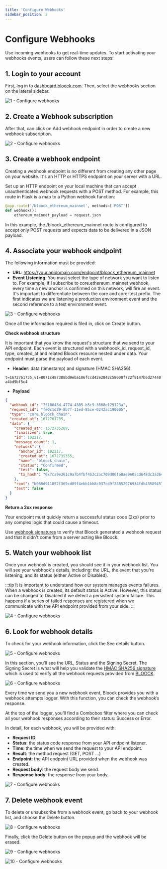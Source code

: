 ```yaml
---
title: 'Configure Webhooks'
sidebar_position: 2
---
```


# Configure Webhooks

Use incoming webhooks to get real-time updates. To start activating your webhooks events, users can follow these next steps:

## 1. Login to your account

First, log in to [dashboard.bloock.com](https://dashboard.bloock.com). Then, select the webhooks section on the lateral sidebar.

![1 - Configure webhooks](/static/docs/guides/webhooks/configure/1-configure.png)

## 2. Create a Webhook subscription

After that, can click on Add webhook endpoint in order to create a new webhook subscription.

![2 - Configure webhooks](/static/docs/guides/webhooks/configure/2-configure.png)

## 3. Create a webhook endpoint

Creating a webhook endpoint is no different from creating any other page on your website. It's an HTTP or HTTPS endpoint on your server with a URL.

Set up an HTTP endpoint on your local machine that can accept unauthenticated webhook requests with a POST method. For example, this route in Flask is a map to a Python webhook function:

```python
@app.route('/bloock_ethereum_mainnet', methods=['POST'])
def webhook():
    ethereum_mainnet_payload = request.json
```

In this example, the /bloock_ethereum_mainnet route is configured to accept only POST requests and expects data to be delivered in a JSON payload.

## 4. Associate your webhook endpoint

The following information must be provided:

- **URL**: https://your.apidomain.com/endpoint/bloock_ethereum_mainnet
- **Event Listening**: You must select the type of network you want to listen to. For example, if I subscribe to core.ethereum_mainnet webhook, every time a new anchor is confirmed on this network, will fire an event. It's important to differentiate between the core and core-test prefix. The first indicates we are listening a production environment event and the second reference to a test environment event.

![3 - Configure webhooks](/static/docs/guides/webhooks/configure/3-configure.png)

Once all the information required is filed in, click on Create button.

**Check webhook structure**

It is important that you know the request's structure that we send to your API endpoint. Each event is structured with a webhoook_id, request_id, type, created_at and related Bloock resource nested under data. Your endpoint must parse the payload of each event.

- **Header**: data (timestamp) and signature (HMAC SHA256).

`t=1672761735,v1=8071c487388bd9eba106fccd42e2842c58000f722f9147b6d27440a4bd9bf5c4`

- **Payload**

```json
{
  "webhook_id": "7518043d-4774-4305-b5c9-3868e129123a",
  "request_id": "fe0c1d29-8b7f-11ed-85ce-0242ac190005",
  "type": "core.bloock_chain",
  "created_at": 1672761735,
  "data": {
    "created_at": 1672735289,
    "finalized": true,
    "id": 102217,
    "message_count": 1,
    "network": {
      "anchor_id": 102217,
      "created_at": 1672735355,
      "name": "bloock_chain",
      "status": "Confirmed",
      "test": false,
      "tx_hash": "0x7ca9e361c9a7b4fbf4b3c2ac709d06fa8ae9e0acd648dc3a364bf9d29a39e18a"
    },
    "root": "b068d911852f369cd09f4ebb1bb8c037cd9f28852976934fdb4358945759ad7c",
    "test": false
  }
}
```

**Return a 2xx response**

Your endpoint must quickly return a successful status code (2xx) prior to any complex logic that could cause a timeout.

Use [webhook signatures](/guides/webhooks/verify) to verify that Bloock generated a webhook request and that it didn't come from a server acting like Bloock.

## 5. Watch your webhook list

Once your webhook is created, you should see it in your webhook list. You will see your webhook's details, including: the URL, the event that you're listening, and its status (either Active or Disabled).

:::tip
It is important to understand how our system manages events failures. When a webhook is created, its default status is Active. However, this status can be changed to Disabled if we detect a persistent system failure. This happens if a series of failed responses are registered when we communicate with the API endpoint provided from your side.
:::

![4 - Configure webhooks](/static/docs/guides/webhooks/configure/4-configure.png)

## 6. Look for webhook details

To check for your webhook information, click the See details button.

![5 - Configure webhooks](/static/docs/guides/webhooks/configure/5-configure.png)

In this section, you'll see the URL, Status and the Signing Secret. The Signing Secret is what will help you validate the [HMAC SHA256 signature](/guides/webhooks/verify) which is used to verify all the webhook requests provided from [BLOOCK](https://dashboard.bloock.com).

![6 - Configure webhooks](/static/docs/guides/webhooks/configure/6-configure.png)

Every time we send you a new webhook event, Bloock provides you with a webhook attempts logger. With this function, you can check the webhook’s response.

At the top of the logger, you’ll find a Combobox filter where you can check all your webhook responses according to their status: Success or Error.

In detail, for each webhook, you will be provided with:

- **Request ID**
- **Status**: the status code response from your API endpoint listener.
- **Time**: the time when we send the request to your API endpoint.
- **Result**: the method request (GET, POST ...)
- **Endpoint**: the API endpoint URL provided when the webhook was created.
- **Request body**: the request body we send.
- **Response body**: the response from your body.

![7 - Configure webhooks](/static/docs/guides/webhooks/configure/7-configure.png)

## 7. Delete webhook event

To delete or unsubscribe from a webhook event, go back to your webhook list, and choose the Delete button.

![8 - Configure webhooks](/static/docs/guides/webhooks/configure/8-configure.png)

Finally, click the Delete button on the popup and the webhook will be erased.

![9 - Configure webhooks](/static/docs/guides/webhooks/configure/9-configure.png)

![10 - Configure webhooks](/static/docs/guides/webhooks/configure/10-configure.png)
